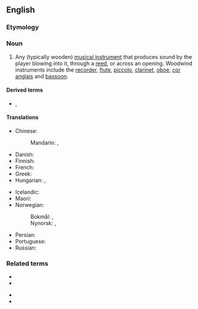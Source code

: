 ==English==

===Etymology===
{{compound|en|wood|wind}}

===Noun===
{{en-noun}}

# {{lb|en|musical instruments}} Any (typically wooden) [[musical instrument]] that produces sound by the player blowing into it, through a [[reed]], or across an opening. Woodwind instruments include the [[recorder]], [[flute]], [[piccolo]], [[clarinet]], [[oboe]], [[cor anglais]] and [[bassoon]].

====Derived terms====
* {{l|en|woodwindist}}, {{l|en|woodwinder}}

====Translations====
{{trans-top|musical instrument}}
* Chinese:
*: Mandarin: {{t+|cmn|木管樂器|sc=Hani}}, {{t+|cmn|木管乐器|tr=mùguǎn yuèqì|sc=Hani}}
* Danish: {{t|da|træblæser}}
* Finnish: {{t+|fi|puupuhallin}}
* French: {{t+|fr|bois}}
* Greek: {{t|el|ξύλινα πνευστά|n-p}}
* Hungarian: {{t+|hu|fafúvós}} {{qualifier|wooden}}, {{t|hu|rézfúvós}} {{qualifier|metal, literarily: copper}}
{{trans-mid}}
* Icelandic: {{t|is|tréblásturshljóðfæri|n}}
* Maori: {{t|mi|pūhau }}
* Norwegian:
*: Bokmål: {{t|nb|treblåser|m}}, {{t|nb|treblåseinstrument|n}}
*: Nynorsk: {{t|nn|treblåsar|m}}, {{t|nn|treblåseinstrument|n}}
* Persian: {{t|fa|ساز بادی|tr=sâz-e bâdi|sc=fa-Arab}}
* Portuguese: {{t+|pt|madeira|f}}
* Russian: {{t|ru|[[деревя́нный]] [[духово́й]] [[инструме́нт]]|m}}
{{trans-bottom}}

===Related terms===
{{rel-top}}
* {{l|en|brass instrument}}
* {{l|en|keyboard instrument}}
{{rel-mid}}
* {{l|en|percussion instrument}}
* {{l|en|string instrument}}
{{rel-bottom}}